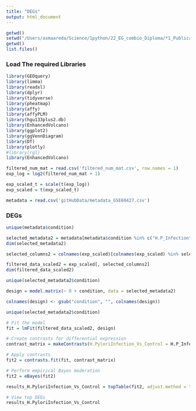 ```yaml
---
title: "DEGs"
output: html_document
---
```


```r
getwd()
setwd("/Users/asmaareda/Science/1python/22_EG_combio_Diploma/*1_Publication_Asmaa/EGCompBio_Papers/1_Sarah_R/Datasets/GSE60427")
getwd()
list.files()
```

### Load The required Libraries
```r
library(GEOquery)
library(limma)
library(readxl)
library(dplyr)
library(tidyverse)
library(pheatmap)
library(affy)
library(affyPLM)
library(hgu133plus2.db)
library(EnhancedVolcano)
library(ggplot2)
library(ggVennDiagram)
library(DT) 
library(plotly)
#library(rgl)
library(EnhancedVolcano)
```

```r
filtered_num_mat = read.csv('filtered_num_mat.csv', row.names = 1)
exp_log = log2(filtered_num_mat + 1)

exp_scaled_t = scale(t(exp_log))
exp_scaled = t(exp_scaled_t)

```

```r
metadata = read.csv('gitHubData/metadata_GSE60427.csv')
```

### DEGs
```r
unique(metadata$condition)  

selected_metadata2 = metadata[metadata$condition %in% c("H.P_Infection", "Control"), ]
dim(selected_metadata2)    

selected_columns2 = colnames(exp_scaled)[colnames(exp_scaled) %in% selected_metadata2$ID]

filtered_data_scaled2 = exp_scaled[, selected_columns2]
dim(filtered_data_scaled2)     
```

```r
unique(selected_metadata2$condition)    

design = model.matrix(~ 0 + condition, data = selected_metadata2)

colnames(design) <- gsub("condition", "", colnames(design))

unique(selected_metadata2$condition)

# Fit the model
fit = lmFit(filtered_data_scaled2, design)

# Create contrasts for differential expression 
contrast_matrix = makeContrasts(H.PyloriInfection_Vs_Control = H.P_Infection - Control, levels = design)

# Apply contrasts
fit2 = contrasts.fit(fit, contrast_matrix)

# Perform empirical Bayes moderation
fit2 = eBayes(fit2)
```

```r
results_H.PyloriInfection_Vs_Control = topTable(fit2, adjust.method = "fdr", number = Inf, sort.by = "p")

# View top DEGs
results_H.PyloriInfection_Vs_Control
```